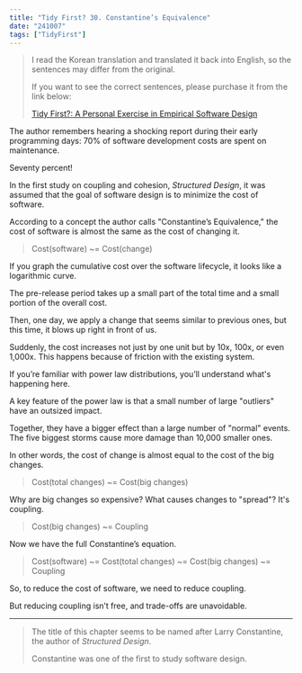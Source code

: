 ```yaml
---
title: "Tidy First? 30. Constantine’s Equivalence"
date: "241007"
tags: ["TidyFirst"]
---
```


> I read the Korean translation and translated it back into English, so the sentences may differ from the original.
>
> If you want to see the correct sentences, please purchase it from the link below:
>
> [Tidy First?: A Personal Exercise in Empirical Software Design](https://www.amazon.com/Tidy-First-Personal-Exercise-Empirical/dp/1098151240)

The author remembers hearing a shocking report during their early programming days: 70% of software development costs are spent on maintenance.

Seventy percent!

In the first study on coupling and cohesion, _Structured Design_, it was assumed that the goal of software design is to minimize the cost of software.

According to a concept the author calls "Constantine’s Equivalence," the cost of software is almost the same as the cost of changing it.

> Cost(software) ~= Cost(change)

If you graph the cumulative cost over the software lifecycle, it looks like a logarithmic curve.

The pre-release period takes up a small part of the total time and a small portion of the overall cost.

Then, one day, we apply a change that seems similar to previous ones, but this time, it blows up right in front of us.

Suddenly, the cost increases not just by one unit but by 10x, 100x, or even 1,000x. This happens because of friction with the existing system.

If you’re familiar with power law distributions, you’ll understand what's happening here.

A key feature of the power law is that a small number of large "outliers" have an outsized impact.

Together, they have a bigger effect than a large number of "normal" events. The five biggest storms cause more damage than 10,000 smaller ones.

In other words, the cost of change is almost equal to the cost of the big changes.

> Cost(total changes) ~= Cost(big changes)

Why are big changes so expensive? What causes changes to "spread"? It's coupling.

> Cost(big changes) ~= Coupling

Now we have the full Constantine’s equation.

> Cost(software) ~= Cost(total changes) ~= Cost(big changes) ~= Coupling

So, to reduce the cost of software, we need to reduce coupling.

But reducing coupling isn’t free, and trade-offs are unavoidable.

---

> The title of this chapter seems to be named after Larry Constantine, the author of _Structured Design_.
>
> Constantine was one of the first to study software design.
